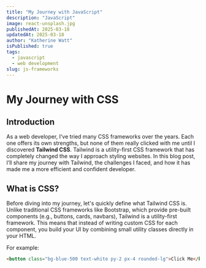 ```yaml
---
title: "My Journey with JavaScript"
description: "JavaScript"
image: react-unsplash.jpg
publishedAt: 2025-03-18
updatedAt: 2025-03-18
author: "Katherine Watt"
isPublished: true
tags:
  - javascript
  - web development
slug: js-frameworks
---
```


# My Journey with CSS

## Introduction

As a web developer, I’ve tried many CSS frameworks over the years. Each one offers its own strengths, but none of them really clicked with me until I discovered **Tailwind CSS**. Tailwind is a utility-first CSS framework that has completely changed the way I approach styling websites. In this blog post, I’ll share my journey with Tailwind, the challenges I faced, and how it has made me a more efficient and confident developer.

## What is CSS?

Before diving into my journey, let's quickly define what Tailwind CSS is. Unlike traditional CSS frameworks like Bootstrap, which provide pre-built components (e.g., buttons, cards, navbars), Tailwind is a utility-first framework. This means that instead of writing custom CSS for each component, you build your UI by combining small utility classes directly in your HTML.

For example:

```html
<button class="bg-blue-500 text-white py-2 px-4 rounded-lg">Click Me</button>
```
